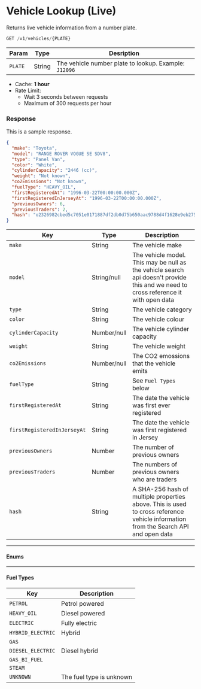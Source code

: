 
# Vehicle Lookup (Live)

Returns live vehicle information from a number plate.

```jsx
GET /v1/vehicles/{PLATE}
```

|Param|Type|Desription|
|-----|----|----------|
|`PLATE`|String|The vehicle number plate to lookup. Example: `J12096`|

- Cache: **1 hour**
- Rate Limit:
  - Wait 3 seconds between requests
  - Maximum of 300 requests per hour

### Response
<Tabs>
<TabItem value="res-sample-200" label="200 (OK)">

This is a sample response.

```json title="Status: 200 (OK)"
{
  "make": "Toyota",
  "model": "RANGE ROVER VOGUE SE SDV8",
  "type": "Panel Van",
  "color": "White",
  "cylinderCapacity": "2446 (cc)",
  "weight": "Not known",
  "co2Emissions": "Not known",
  "fuelType": "HEAVY_OIL",
  "firstRegisteredAt": "1996-03-22T00:00:00.000Z",
  "firstRegisteredInJerseyAt": "1996-03-22T00:00:00.000Z",
  "previousOwners": 6,
  "previousTraders": 2,
  "hash": "o2326982cbed5c7051e0171887df2db0d75b650aac9788d4f1628e9eb275db90"
}
```

</TabItem>

<TabItem value="res-schema" label="Schema">

| Key | Type | Description |
|-----|------|-------------|
|`make`|String|The vehicle make|
|`model`|String/null|The vehicle model. This may be null as the vehicle search api doesn't provide this and we need to cross reference it with open data|
|`type`|String|The vehicle category|
|`color`|String|The vehicle colour|
|`cylinderCapacity`|Number/null|The vehicle cylinder capacity|
|`weight`|String|The vehicle weight|
|`co2Emissions`|Number/null|The CO2 emossions that the vehicle emits|
|`fuelType`|String|See `Fuel Types` below|
|`firstRegisteredAt`|String|The date the vehicle was first ever registered|
|`firstRegisteredInJerseyAt`|String|The date the vehicle was first registered in Jersey|
|`previousOwners`|Number|The number of previous owners|
|`previousTraders`|Number|The numbers of previous owners who are traders|
|`hash`|String|A SHA-256 hash of multiple properties above. This is used to cross reference vehicle information from the Search API and open data|

---
#### Enums
---

#### Fuel Types
| Key | Description |
|-----|-------------|
|`PETROL`|Petrol powered|
|`HEAVY_OIL`|Diesel powered|
|`ELECTRIC`|Fully electric|
|`HYBRID_ELECTRIC`|Hybrid|
|`GAS`||
|`DIESEL_ELECTRIC`|Diesel hybrid|
|`GAS_BI_FUEL`||
|`STEAM`||
|`UNKNOWN`|The fuel type is unknown|

</TabItem>
</Tabs>
